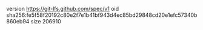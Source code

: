 version https://git-lfs.github.com/spec/v1
oid sha256:fe5f58f20192c80e2f7e1b41bf943d4ec85bd29848cd20e1efc57340b860eb94
size 206910
